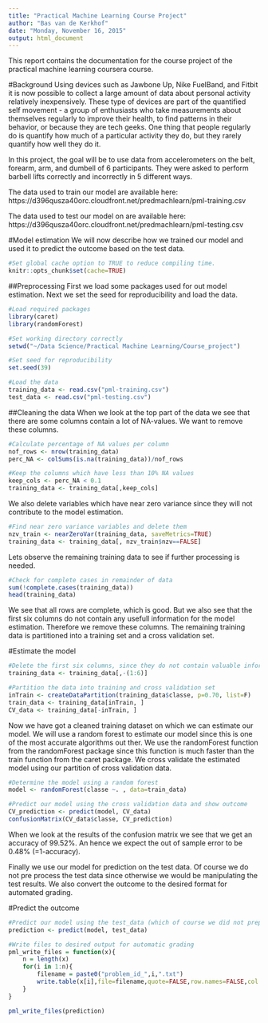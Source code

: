 ```yaml
---
title: "Practical Machine Learning Course Project"
author: "Bas van de Kerkhof"
date: "Monday, November 16, 2015"
output: html_document
---
```


This report contains the documentation for the course project of the practical machine learning coursera course.

#Background
Using devices such as Jawbone Up, Nike FuelBand, and Fitbit it is now possible to collect a large amount of data about personal activity relatively inexpensively. These type of devices are part of the quantified self movement - a group of enthusiasts who take measurements about themselves regularly to improve their health, to find patterns in their behavior, or because they are tech geeks. One thing that people regularly do is quantify how much of a particular activity they do, but they rarely quantify how well they do it. 

In this project, the goal will be to use data from accelerometers on the belt, forearm, arm, and dumbell of 6 participants. They were asked to perform barbell lifts correctly and incorrectly in 5 different ways. 

The data used to train our model are available here: 
https://d396qusza40orc.cloudfront.net/predmachlearn/pml-training.csv

The data used to test our model on are available here:
https://d396qusza40orc.cloudfront.net/predmachlearn/pml-testing.csv

#Model estimation
We will now describe how we trained our model and used it to predict the outcome based on the test data.

```r
#Set global cache option to TRUE to reduce compiling time.
knitr::opts_chunk$set(cache=TRUE)
```

##Preprocessing
First we load some packages used for out model estimation. Next we set the seed for reproducibility and load the data.
```r
#Load required packages
library(caret)
library(randomForest)

#Set working directory correctly
setwd("~/Data Science/Practical Machine Learning/Course_project")

#Set seed for reproducibility
set.seed(39)

#Load the data
training_data <- read.csv("pml-training.csv")
test_data <- read.csv("pml-testing.csv")
```

##Cleaning the data
When we look at the top part of the data we see that there are some columns contain a lot of NA-values. We want to remove these columns.

```r
#Calculate percentage of NA values per column
nof_rows <- nrow(training_data)
perc_NA <- colSums(is.na(training_data))/nof_rows

#Keep the columns which have less than 10% NA values
keep_cols <- perc_NA < 0.1
training_data <- training_data[,keep_cols]
```

We also delete variables which have near zero variance since they will not contribute to the model estimation.

```r
#Find near zero variance variables and delete them
nzv_train <- nearZeroVar(training_data, saveMetrics=TRUE)
training_data <- training_data[, nzv_train$nzv==FALSE]
```

Lets observe the remaining training data to see if further processing is needed.
```r
#Check for complete cases in remainder of data
sum(!complete.cases(training_data))
head(training_data)
```

We see that all rows are complete, which is good. But we also see that the first six columns do not contain any usefull information for the model estimation. Therefore we remove these columns.
The remaining training data is partitioned into a training set and a cross validation set.

#Estimate the model
```r
#Delete the first six columns, since they do not contain valuable information
training_data <- training_data[,-(1:6)]

#Partition the data into training and cross validation set
inTrain <- createDataPartition(training_data$classe, p=0.70, list=F)
train_data <- training_data[inTrain, ]
CV_data <- training_data[-inTrain, ]
```

Now we have got a cleaned training dataset on which we can estimate our model. We will use a random forest to estimate our model since this is one of the most accurate algorithms out ther. We use the randomForest function from the randomForest package since this function is much faster than the train function from the caret package.
We cross validate the estimated model using our partition of cross validation data.

```r
#Determine the model using a random forest
model <- randomForest(classe ~. , data=train_data)

#Predict our model using the cross validation data and show outcome
CV_prediction <- predict(model, CV_data)
confusionMatrix(CV_data$classe, CV_prediction)
```

When we look at the results of the confusion matrix we see that we get an accuracy of 99.52%. An hence we expect the out of sample error to be 0.48% (=1-accuracy).

Finally we use our model for prediction on the test data. Of course we do not pre process the test data since otherwise we would be manipulating the test results. We also convert the outcome to the desired format for automated grading.

#Predict the outcome
```r
#Predict our model using the test_data (which of course we did not preprocess)
prediction <- predict(model, test_data)

#Write files to desired output for automatic grading
pml_write_files = function(x){
    n = length(x)
    for(i in 1:n){
        filename = paste0("problem_id_",i,".txt")
        write.table(x[i],file=filename,quote=FALSE,row.names=FALSE,col.names=FALSE)
    }
}

pml_write_files(prediction)
```



